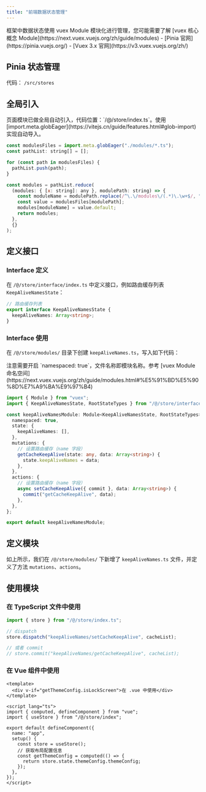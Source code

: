 ```yaml
---
title: "前端数据状态管理"
---
```


<Note>
框架中数据状态使用 vuex Module 模块化进行管理，您可能需要了解 [vuex 核心概念 Module](https://next.vuex.vuejs.org/zh/guide/modules)
</Note>
<Card title="相关文档" icon="link">
  - [Pinia 官网](https://pinia.vuejs.org/)
  - [Vuex 3.x 官网](https://v3.vuex.vuejs.org/zh/)
</Card>

## Pinia 状态管理

代码： `/src/stores`


## 全局引入

<Note>
页面模块已做全局自动引入，代码位置：`/@/store/index.ts`。使用 [import.meta.globEager](https://vitejs.cn/guide/features.html#glob-import) 实现自动导入。
</Note>

```javascript
const modulesFiles = import.meta.globEager("./modules/*.ts");
const pathList: string[] = [];

for (const path in modulesFiles) {
  pathList.push(path);
}

const modules = pathList.reduce(
  (modules: { [x: string]: any }, modulePath: string) => {
    const moduleName = modulePath.replace(/^\.\/modules\/(.*)\.\w+$/, "$1");
    const value = modulesFiles[modulePath];
    modules[moduleName] = value.default;
    return modules;
  },
  {}
);
```

## 定义接口

### Interface 定义

在 `/@/store/interface/index.ts` 中定义接口，例如路由缓存列表 `KeepAliveNamesState`：

```typescript
// 路由缓存列表
export interface KeepAliveNamesState {
  keepAliveNames: Array<string>;
}
```

### Interface 使用

在 `/@/store/modules/` 目录下创建 `keepAliveNames.ts`，写入如下代码：

<Note>
注意需要开启 `namespaced: true`，文件名称即模块名称。参考 [vuex Module 命名空间](https://next.vuex.vuejs.org/zh/guide/modules.html#%E5%91%BD%E5%90%8D%E7%A9%BA%E9%97%B4)
</Note>

```typescript
import { Module } from "vuex";
import { KeepAliveNamesState, RootStateTypes } from "/@/store/interface/index";

const keepAliveNamesModule: Module<KeepAliveNamesState, RootStateTypes> = {
  namespaced: true,
  state: {
    keepAliveNames: [],
  },
  mutations: {
    // 设置路由缓存（name 字段）
    getCacheKeepAlive(state: any, data: Array<string>) {
      state.keepAliveNames = data;
    },
  },
  actions: {
    // 设置路由缓存（name 字段）
    async setCacheKeepAlive({ commit }, data: Array<string>) {
      commit("getCacheKeepAlive", data);
    },
  },
};

export default keepAliveNamesModule;
```

## 定义模块

如上所示，我们在 `/@/store/modules/` 下新增了 `keepAliveNames.ts` 文件，并定义了方法 `mutations`、`actions`。

## 使用模块

### 在 TypeScript 文件中使用

```typescript
import { store } from "/@/store/index.ts";

// dispatch
store.dispatch("keepAliveNames/setCacheKeepAlive", cacheList);

// 或者 commit
// store.commit("keepAliveNames/getCacheKeepAlive", cacheList);
```

### 在 Vue 组件中使用

```vue
<template>
  <div v-if="getThemeConfig.isLockScreen">在 .vue 中使用</div>
</template>

<script lang="ts">
import { computed, defineComponent } from "vue";
import { useStore } from "/@/store/index";

export default defineComponent({
  name: "app",
  setup() {
    const store = useStore();
    // 获取布局配置信息
    const getThemeConfig = computed(() => {
      return store.state.themeConfig.themeConfig;
    });
  },
});
</script>
```

